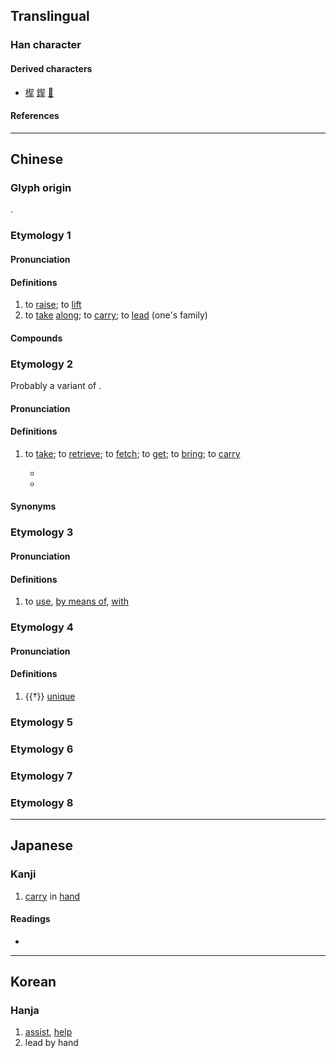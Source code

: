 {{character info}}
==Translingual==

===Han character===
{{Han char|rn=64|rad=手|as=06|sn=10|four=57502|canj=QHQ|ids=⿱㓞手}}

====Derived characters====
* [[㮮]] [[䤿]] [[𢹫]]

====References====
{{Han ref|kx=0429.220|dkj=12035|dj=0779.010|hdz=31863.010|uh=6308}}

----

==Chinese==

===Glyph origin===
{{Han etym}}
{{Han compound|㓞|手|ls=psc|c1=p|c2=s|t2=hand}}.

===Etymology 1===
{{zh-forms}}

====Pronunciation====
{{zh-pron
|m=qiè
|c=kit3,hit3
|mn=khiat
|mn-t=kiag4/kiêg4
|mc=y
|oc=y
|cat=v
}}
{{attn|zh|Min Nan hia̍t, khoe̍h, khoeh?}}

====Definitions====
{{zh-hanzi}}

# to [[raise]]; to [[lift]]
# to [[take]] [[along]]; to [[carry]]; to [[lead]] (one's family)

====Compounds====
{{zh-der|左挈右提|帶挈|左提右挈|挈瓶之知|挈領|拖男挈女|挈帶|挈挈|挈榼提壺|提挈|挈壺|攜雲挈雨|挈屐而歸|攜老挈幼|攜男挈女|挈眷|挈瓶小智|挈瓶|提綱挈領}}

===Etymology 2===
{{zh-forms|alt=提,摕,𢭪-Teochew}}
Probably a variant of {{zh-l|提|the̍h|to take}}.

====Pronunciation====
{{zh-pron
|mn=tw:khe̍h
|mn-t=kiêh8/kioh8
|mn-t_note=kiêh8 - Chaozhou; kioh8 - Shantou
|cat=v
}}

====Definitions====
{{zh-hanzi}}

# {{lb|zh|Taiwan Min Nan|Teochew}} to [[take]]; to [[retrieve]]; to [[fetch]]; to [[get]]; to [[bring]]; to [[carry]]
#* {{zh-x|走 去 '''@挈''' 雨傘。|tr=zao2 ke3 '''kiêh8''' hou6 suan3.|Run and '''get''' the umbrella.|MN-T|ref='''1841''', [[w:Author:William Dean|William Dean]], <i>[[s:First Lessons in the Tie-chiw Dialect|First Lessons in the Tie-chiw Dialect]]</i>, &ldquo;[[s:First Lessons in the Tie-chiw Dialect/Words and Phrases|Words and Phrases]]&rdquo;}}
#* {{zh-x|只 物 '''@挈''' 去 樓頂。|tr=zi2 muêh8 '''kiêh8''' ke3 lao5 dêng2.|'''Carry''' this upstairs.|MN-T|ref='''1841''', [[w:Author:William Dean|William Dean]], <i>[[s:First Lessons in the Tie-chiw Dialect|First Lessons in the Tie-chiw Dialect]]</i>, &ldquo;[[s:First Lessons in the Tie-chiw Dialect/Words and Phrases|Words and Phrases]]&rdquo;}}

====Synonyms====
{{zh-dial|拿}}

===Etymology 3===
{{zh-forms}}

====Pronunciation====
{{zh-pron
|md=kĕk
|cat=v
}}

====Definitions====
{{zh-hanzi}}

# {{lb|zh|Min Dong}} to [[use]], [[by means of]], [[with]]

===Etymology 4===
{{zh-forms}}

====Pronunciation====
{{zh-pron
|m=jiá
|cat=a
}}

====Definitions====
{{zh-hanzi}}

# {{†}} [[unique]]

===Etymology 5===
{{zh-see|契|v}}

===Etymology 6===
{{zh-see|𦸉|v}}

===Etymology 7===
{{zh-see|觢|v}}

===Etymology 8===
{{zh-see|𤲍|v}}

----

==Japanese==

===Kanji===
{{ja-kanji|grade=|rs=手06}}

# [[carry]] in [[hand]]

====Readings====
* {{ja-readings|on=[[けつ]] (ketsu), [[けい]] (kei)|kun=[[ひっさげる]] (hissageru)}}

----

==Korean==

===Hanja===
{{ko-hanja|hangeul=[[설]], [[계]]|eumhun=|rv=seol, gye|mr=sŏl, kye|y=sel, kyey}}

# [[assist]], [[help]]
# lead by hand